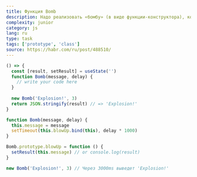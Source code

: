 ```yaml
---
title: Функция Bomb
description: Надо реализовать «бомбу» (в виде функции-конструктора), которая получает на входе время, через которое взорвется и некоторый «звук взрыва» (строку, которую вернет через заданное время)
complexity: junior
category: js
lang: ru
type: task
tags: ['prototype', 'class']
source: https://habr.com/ru/post/488510/
---
```


```jsx example
() => {
  const [result, setResult] = useState('')
  function Bomb(message, delay) {
    // write your code here   
  }
  
  new Bomb('Explosion!', 3)
  return JSON.stringify(result) // => 'Explosion!'
}
```

```js answer
function Bomb(message, delay) {
  this.message = message
  setTimeout(this.blowUp.bind(this), delay * 1000)
}

Bomb.prototype.blowUp = function () {
  setResult(this.message) // or console.log(result)
}

new Bomb('Explosion!', 3) // Через 3000ms выведет 'Explosion!'
```
